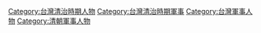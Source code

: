 [[Category:台灣清治時期人物|Category:台灣清治時期人物]]
[[Category:台灣清治時期軍事|Category:台灣清治時期軍事]]
[[Category:台灣軍事人物|Category:台灣軍事人物]]
[[Category:清朝軍事人物|Category:清朝軍事人物]]